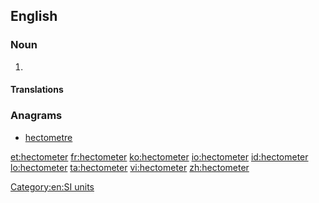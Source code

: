 ==English==

===Noun===
{{en-noun}}

# {{alternative spelling of|hectometre|from=US}}

====Translations====
{{trans-see|hectometre}}

===Anagrams===
* [[hectometre#English|hectometre]]

[[Category:en:SI units]]

[[et:hectometer]]
[[fr:hectometer]]
[[ko:hectometer]]
[[io:hectometer]]
[[id:hectometer]]
[[lo:hectometer]]
[[ta:hectometer]]
[[vi:hectometer]]
[[zh:hectometer]]